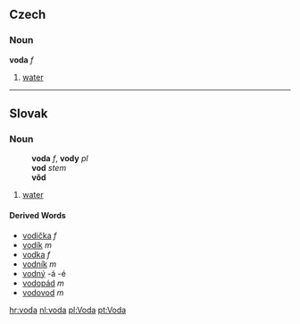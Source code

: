==Czech==
===Noun===
'''voda''' ''f''
#[[water]]

----

==Slovak==
===Noun===
:'''voda''' ''f'', '''vody''' ''pl''
:'''vod''' ''stem''
:'''vôd''' ''{{genpl}}''
:{{decpat}} {{zena}}
# [[water]]
====Derived Words====
* [[vodička]] ''f''
* [[vodík#Slovak|vodík]] ''m''
* [[vodka#Slovak|vodka]] ''f''
* [[vodník#Slovak|vodník]] ''m''
* [[vodný]] -á -é
* [[vodopád#Slovak|vodopád]] ''m''
* [[vodovod#Slovak|vodovod]] ''m''

[[hr:voda]]
[[nl:voda]]
[[pl:Voda]]
[[pt:Voda]]